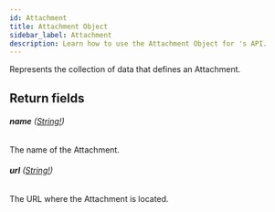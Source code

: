 ```yaml
---
id: Attachment
title: Attachment Object
sidebar_label: Attachment
description: Learn how to use the Attachment Object for 's API.
---
```


Represents the collection of data that defines an Attachment.

## Return fields

###### <b>name</b> ([String!](api/schema/scalar/String.mdx))

The name of the Attachment.

###### <b>url</b> ([String!](api/schema/scalar/String.mdx))

The URL where the Attachment is located.
